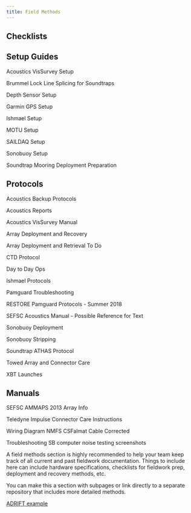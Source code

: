 ```yaml
---
title: Field Methods
---
```



## Checklists


## Setup Guides

Acoustics VisSurvey Setup

Brummel Lock Line Splicing for Soundtraps

Depth Sensor Setup

Garmin GPS Setup

Ishmael Setup

MOTU Setup

SAILDAQ Setup

Sonobuoy Setup

Soundtrap Mooring Deployment Preparation


## Protocols

Acoustics Backup Protocols

Acoustics Reports

Acoustics VisSurvey Manual

Array Deployment and Recovery

Array Deployment and Retrieval To Do

CTD Protocol

Day to Day Ops

Ishmael Protocols

Pamguard Troubleshooting

RESTORE Pamguard Protocols - Summer 2018

SEFSC Acoustics Manual - Possible Reference for Text

Sonobuoy Deployment

Sonobuoy Stripping

Soundtrap ATHAS Protocol

Towed Array and Connector Care

XBT Launches


## Manuals

SEFSC AMMAPS 2013 Array Info

Teledyne Impulse Connector Care Instructions

Wiring Diagram NMFS CSFalmat Cable Corrected

Troubleshooting SB computer noise testing screenshots



A field methods section is highly recommended to help your team keep track of all current and past fieldwork documentation. Things to include here can include hardware specifications, checklists for fieldwork prep, deployment and recovery methods, etc.

You can make this a section with subpages or link directly to a separate repository that includes more detailed methods.

[ADRIFT example](https://sael-swfsc.github.io/adrift-field-methods/)
